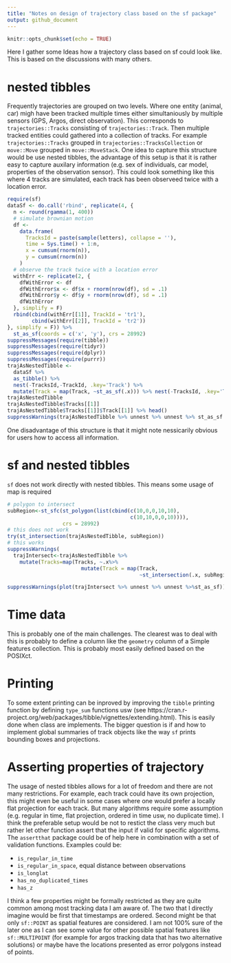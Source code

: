 ```yaml
---
title: "Notes on design of trajectory class based on the sf package"
output: github_document
---
```


```r
knitr::opts_chunk$set(echo = TRUE)
```
Here I gather some Ideas how a trajectory class based on sf could look like. This is based on the discussions with many others.

# nested tibbles

Frequently trajectories are grouped on two levels. Where one entity (animal, car) migh have been tracked multiple times either simultaniously by multiple sensors (GPS, Argos, direct observation). This corresponds to `trajectories::Tracks` consisting of `trajectories::Track`. Then multiple tracked entities could gathered into a collection of tracks. For example `trajectories::Tracks` grouped in `trajectories::TracksCollection` or `move::Move` grouped in `move::MoveStack`. One idea to capture this structure would be use nested tibbles, the advantage of this setup is that it is rather easy to capture auxilary information (e.g. sex of individuals, car model, properties of the observation sensor). This could look something like this where 4 tracks are simulated, each track has been observeed twice with a location error.

```r
require(sf)
dataSf <- do.call('rbind', replicate(4, {
  n <- round(rgamma(1, 400))
  # simulate brownian motion
  df <-
    data.frame(
      TracksId = paste(sample(letters), collapse = ''),
      time = Sys.time() + 1:n,
      x = cumsum(rnorm(n)),
      y = cumsum(rnorm(n))
    )
  # observe the track twice with a location error
  withErr <- replicate(2, {
    dfWithError <- df
    dfWithError$x <- df$x + rnorm(nrow(df), sd = .1)
    dfWithError$y <- df$y + rnorm(nrow(df), sd = .1)
    dfWithError
  }, simplify = F)
  rbind(cbind(withErr[[1]], TrackId = 'tr1'),
        cbind(withErr[[2]], TrackId = 'tr2'))
}, simplify = F)) %>%
  st_as_sf(coords = c('x', 'y'), crs = 28992)
suppressMessages(require(tibble))
suppressMessages(require(tidyr))
suppressMessages(require(dplyr))
suppressMessages(require(purrr))
trajAsNestedTibble <-
  dataSf %>% 
  as_tibble() %>% 
  nest(-TracksId,-TrackId, .key='Track') %>% 
  mutate(Track = map(Track, ~st_as_sf(.x))) %>% nest(-TracksId, .key='Tracks')
trajAsNestedTibble
trajAsNestedTibble$Tracks[[1]]
trajAsNestedTibble$Tracks[[1]]$Track[[1]] %>% head()
suppressWarnings(trajAsNestedTibble %>% unnest %>% unnest %>% st_as_sf %>% plot)
```

One disadvantage of this structure is that it might note nessicarily obvious for users how to access all information. 

# sf and nested tibbles

`sf` does not work directly with nested tibbles. This means some usage of map is required

```r
# polygon to intersect
subRegion<-st_sfc(st_polygon(list(cbind(c(10,0,0,10,10),
                                        c(10,10,0,0,10)))),
                  crs = 28992)
# this does not work
try(st_intersection(trajAsNestedTibble, subRegion))
# this works 
suppressWarnings(
  trajIntersect<-trajAsNestedTibble %>% 
    mutate(Tracks=map(Tracks, ~.x%>%  
                        mutate(Track = map(Track, 
                                           ~st_intersection(.x, subRegion))))))

suppressWarnings(plot(trajIntersect %>% unnest %>% unnest %>%st_as_sf))
```

# Time data

This is probably one of the main challenges. The clearest was to deal with this is probably to define a column like the `geometry` column of a Simple features collection. This is probably most easily defined based on the POSIXct. 


# Printing

To some extent printing can be inproved by improving the `tibble` printing function by defining `type_sum` functions usw (see https://cran.r-project.org/web/packages/tibble/vignettes/extending.html). This is easily done when class are implements. The bigger question is if and how to implement global summaries of track objects like the way `sf` prints bounding boxes and projections. 
 
# Asserting properties of trajectory

The usage of nested tibbles allows for a lot of freedom and there are not many restrictions. For example, each track could have its own projection, this might even be useful in some cases where one would prefer a locally flat projection for each track. But many algorithms require some assumption (e.g. regular in time, flat projection, ordered in time usw, no duplicate time). I think the preferable setup would be not to restict the class very much but rather let other function assert that the input if valid for specific algorithms. The `assertthat` package could be of help here in combination with a set of validation functions. Examples could be:

- `is_regular_in_time`
- `is_regular_in_space`, equal distance between observations
- `is_longlat`
- `has_no_duplicated_times`
- `has_z`

I think a few properties might be formally restricted as they are quite common among most tracking data I am aware of. The two that I directly imagine would be first that timestamps are ordered. Second might be that only `sf::POINT` as spatial features are considered. I am not 100% sure of the later one as I can see some value for other possible spatial features like `sf::MULTIPOINT` (for example for argos tracking data that has two alternative solutions) or maybe have the locations presented as error polygons instead of points. 